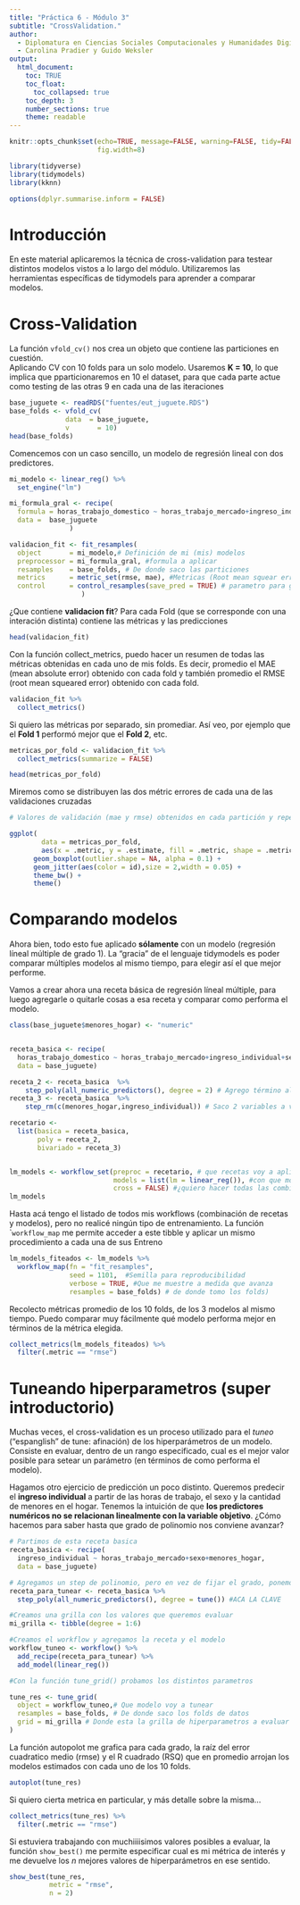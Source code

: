 ```yaml
---
title: "Práctica 6 - Módulo 3"
subtitle: "CrossValidation."
author: 
  - Diplomatura en Ciencias Sociales Computacionales y Humanidades Digitales (IDAES-UNSAM). Marzo/Abril 2023
  - Carolina Pradier y Guido Weksler
output: 
  html_document:
    toc: TRUE
    toc_float:
      toc_collapsed: true
    toc_depth: 3
    number_sections: true
    theme: readable
---
```


```r
knitr::opts_chunk$set(echo=TRUE, message=FALSE, warning=FALSE, tidy=FALSE,
                      fig.width=8)
```

```r
library(tidyverse)
library(tidymodels)
library(kknn)

options(dplyr.summarise.inform = FALSE)
```


# Introducción   
En este material aplicaremos la técnica de cross-validation para testear distintos modelos vistos a lo largo del módulo. Utilizaremos las herramientas específicas de tidymodels para aprender a comparar modelos.

# Cross-Validation   
La función ```vfold_cv()``` nos crea un objeto que contiene las particiones en cuestión.   
 Aplicando CV con 10 folds para un solo modelo. Usaremos **K = 10**, lo que implica que pparticionaremos en 10 el dataset, para que cada parte actue como testing de las otras 9 en cada una de las iteraciones  

```r
base_juguete <- readRDS("fuentes/eut_juguete.RDS")
base_folds <- vfold_cv(
              data  = base_juguete,
              v       = 10)
head(base_folds)
```
Comencemos con un caso sencillo, un modelo de regresión lineal con dos predictores.    
```r
mi_modelo <- linear_reg() %>% 
  set_engine("lm")

mi_formula_gral <- recipe(
  formula = horas_trabajo_domestico ~ horas_trabajo_mercado+ingreso_individual,
  data =  base_juguete
               ) 

validacion_fit <- fit_resamples(
  object       = mi_modelo,# Definición de mi (mis) modelos
  preprocessor = mi_formula_gral, #formula a aplicar
  resamples    = base_folds, # De donde saco las particiones 
  metrics      = metric_set(rmse, mae), #Metricas (Root mean squear error y Mean abs error)
  control      = control_resamples(save_pred = TRUE) # parametro para guardar predicciones
                  )


```
¿Que contiene **validacion fit**? Para cada Fold (que se corresponde con una interación distinta) contiene las métricas y las predicciones
```r
head(validacion_fit)
```


Con la función collect_metrics, puedo hacer un resumen de todas las métricas obtenidas en cada uno de mis folds. Es decir, promedio el MAE (mean absolute error) obtenido con cada fold y también promedio el RMSE (root mean squeared error) obtenido con cada fold. 
```r
validacion_fit %>% 
  collect_metrics()
```

Si quiero las métricas por separado, sin promediar. Así veo, por ejemplo que el **Fold 1** performó mejor que el **Fold 2**, etc.
```r
metricas_por_fold <- validacion_fit %>%
  collect_metrics(summarize = FALSE)  

head(metricas_por_fold)
```

Miremos como se distribuyen las dos métric errores de cada una de las validaciones cruzadas
```r
# Valores de validación (mae y rmse) obtenidos en cada partición y repetición.

ggplot(
        data = metricas_por_fold,
        aes(x = .metric, y = .estimate, fill = .metric, shape = .metric)) +
      geom_boxplot(outlier.shape = NA, alpha = 0.1) +
      geom_jitter(aes(color = id),size = 2,width = 0.05) +
      theme_bw() +
      theme()

```

# Comparando modelos    
Ahora bien, todo esto fue aplicado **sólamente** con un modelo (regresión líneal múltiple de grado 1). La "gracia" de el lenguaje tidymodels es poder comparar múltiples modelos al mismo tiempo, para elegir así el que mejor performe.   

Vamos a crear ahora una receta básica de regresión líneal múltiple, para luego agregarle o quitarle cosas a esa receta y comparar como performa el modelo.      
```r

class(base_juguete$menores_hogar) <- "numeric"


receta_basica <- recipe(
  horas_trabajo_domestico ~ horas_trabajo_mercado+ingreso_individual+sexo+menores_hogar,
  data = base_juguete)

receta_2 <- receta_basica  %>%
    step_poly(all_numeric_predictors(), degree = 2) # Agrego término al cuadrado para variables numericas
receta_3 <- receta_basica  %>%
    step_rm(c(menores_hogar,ingreso_individual)) # Saco 2 variables a ver que onda

recetario <- 
  list(basica = receta_basica,
       poly = receta_2,
       bivariado = receta_3)


lm_models <- workflow_set(preproc = recetario, # que recetas voy a aplicar
                          models = list(lm = linear_reg()), #con que modelos (siempre el mismo o distintos)
                          cross = FALSE) #¿quiero hacer todas las combinaciones de recetas-modelos?
lm_models
```



Hasta acá tengo el listado de todos mis workflows (combinación de recetas y modelos), pero no realicé ningún tipo de entrenamiento. La función ``workflow_map` me permite acceder a este tibble y aplicar un mismo procedimiento a cada una de sus
Entreno
```r

lm_models_fiteados <- lm_models %>% 
  workflow_map(fn = "fit_resamples", 
               seed = 1101,  #Semilla para reproducibilidad
               verbose = TRUE, #Que me muestre a medida que avanza
               resamples = base_folds) # de donde tomo los folds)
```

Recolecto métricas promedio de los 10 folds, de los 3 modelos al mismo tiempo. Puedo comparar muy fácilmente qué modelo performa mejor en términos de la métrica elegida.
```r
collect_metrics(lm_models_fiteados) %>% 
  filter(.metric == "rmse")
```

# Tuneando hiperparametros (super introductorio)       
Muchas veces, el cross-validation es un proceso utilizado para el *tuneo* ("espanglish" de tune: afinación) de los hiperparámetros de un modelo. Consiste en evaluar, dentro de un rango especificado, cual es el mejor valor posible para setear un parámetro (en términos de como performa el modelo). 


Hagamos otro ejercicio de predicción un poco distinto. Queremos predecir el **ingreso individual** a partir de las horas de trabajo, el sexo y la cantidad de menores en el hogar. Tenemos la intuición de que **los predictores numéricos no se relacionan linealmente con la variable objetivo**.  ¿Cómo hacemos para saber hasta que grado de polinomio nos conviene avanzar? 
```r
# Partimos de esta receta basica
receta_basica <- recipe(
  ingreso_individual ~ horas_trabajo_mercado+sexo+menores_hogar,
  data = base_juguete)

# Agregamos un step de polinomio, pero en vez de fijar el grado, ponemos el parametro tune()
receta_para_tunear <- receta_basica %>%
  step_poly(all_numeric_predictors(), degree = tune()) #ACA LA CLAVE

#Creamos una grilla con los valores que queremos evaluar
mi_grilla <- tibble(degree = 1:6)

#Creamos el workflow y agregamos la receta y el modelo
workflow_tuneo <- workflow() %>%
  add_recipe(receta_para_tunear) %>% 
  add_model(linear_reg())

#Con la función tune_grid() probamos los distintos parametros

tune_res <- tune_grid(
  object = workflow_tuneo,# Que modelo voy a tunear
  resamples = base_folds, # De donde saco los folds de datos 
  grid = mi_grilla # Donde esta la grilla de hiperparametros a evaluar
)

```
La función autopolot me grafica para cada grado, la raíz del error cuadratico medio (rmse) y el R cuadrado (RSQ) que en promedio arrojan los modelos estimados con cada uno de los 10 folds.
```r
autoplot(tune_res)
```
Si quiero cierta metrica en particular, y más detalle sobre la misma...
```r
collect_metrics(tune_res) %>% 
  filter(.metric == "rmse")
```
Si estuviera trabajando con muchiiiisimos valores posibles a evaluar, la función ``show_best()`` me permite especificar cual es mi métrica de interés y me devuelve los *n* mejores valores de hiperparámetros en ese sentido.
```r
show_best(tune_res, 
          metric = "rmse",
          n = 2)
```

